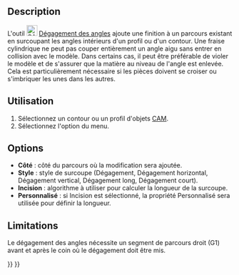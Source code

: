 <languages/>

{{Docnav/fr
|[[CAM_DressupPathBoundary/fr|Limitation d'une zone]]
|[[CAM_DressupDragKnife/fr|Lame rotative]]
|[[CAM_Workbench/fr|Atelier CAM]]
|IconL=CAM_DressupPathBoundary.svg
|IconR=CAM_DressupDragKnife.svg
|IconC=Workbench_CAM.svg
}}

{{GuiCommand/fr
|Name=CAM DressupDogbone
|Name/fr=CAM Dégagement des angles
|MenuLocation=CAM → Finition du parcours → Dégager des angles
|Workbenches=[[CAM_Workbench/fr|CAM]]
|SeeAlso=[[CAM_DressupTag/fr|CAM Attaches]], [[CAM_DressupRampEntry/fr|CAM Rampe d'entrée]], [[CAM_DressupDragKnife/fr|CAM Lame rotative]]
}}

==Description==

L'outil [[Image:CAM_DressupDogbone.svg|24px]] [[CAM_DressupDogbone/fr|Dégagement des angles]] ajoute une finition à un parcours existant en surcoupant les angles intérieurs d'un profil ou d'un contour. Une fraise cylindrique ne peut pas couper entièrement un angle aigu sans entrer en collision avec le modèle. Dans certains cas, il peut être préférable de violer le modèle et de s'assurer que la matière au niveau de l'angle est enlevée. Cela est particulièrement nécessaire si les pièces doivent se croiser ou s'imbriquer les unes dans les autres.

<span id="Usage"></span>
==Utilisation==

# Sélectionnez un contour ou un profil d'objets [[CAM_Workbench/fr|CAM]].
# Sélectionnez l'option {{MenuCommand|CAM → Finition du parcours → [[Image:CAM_DressupDogbone.svg|16px]] Dégager des angles}} du menu.

==Options==

*'''Côté''' : côté du parcours où la modification sera ajoutée.
*'''Style''' : style de surcoupe (Dégagement, Dégagement horizontal, Dégagement vertical, Dégagement long, Dégagement court).
*'''Incision''' : algorithme à utiliser pour calculer la longueur de la surcoupe.
*'''Personnalisé''' : si Incision est sélectionné, la propriété Personnalisé sera utilisée pour définir la longueur.

==Limitations==

Le dégagement des angles nécessite un segment de parcours droit (G1) avant et après le coin où le dégagement doit être mis.


{{Docnav/fr
|[[CAM_DressupPathBoundary/fr|Limitation d'une zone]]
|[[CAM_DressupDragKnife/fr|Lame rotative]]
|[[CAM_Workbench/fr|Atelier CAM]]
|IconL=CAM_DressupPathBoundary.svg
|IconR=CAM_DressupDragKnife.svg
|IconC=Workbench_CAM.svg
}}

{{CAM_Tools_navi{{#translation:}}}}
{{Userdocnavi{{#translation:}}}}